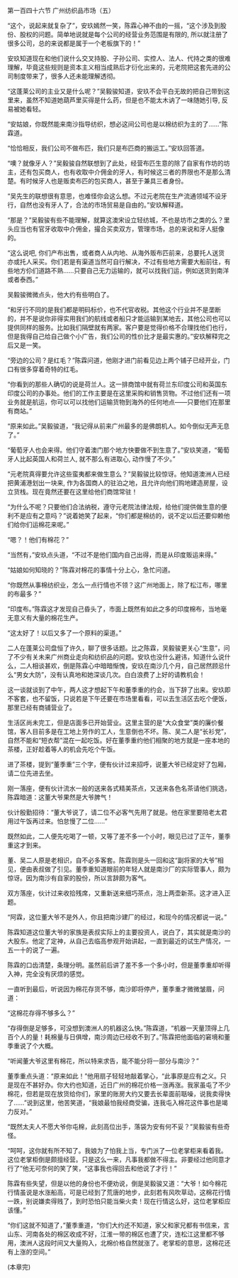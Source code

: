 

第一百四十六节 广州纺织品市场（五）

“这个，说起来就复杂了”，安玖嫣然一笑，陈霖心神不由的一摇，“这个涉及到股份、股权的问题。简单地说就是每个公司的经营业务范围是有限的, 所以就注册了很多公司，总的来说都是属于一个老板旗下的！”

安玖知道现在和他们说什么交叉持股、子孙公司、实控人、法人、代持之类的很难理解，毕竟这些规则是资本主义相当成熟后才衍化出来的，元老院把这套先进的公司制度带来了，很多人还未能理解透彻。

“这蓬莱公司的主业又是什么呢？”吴毅骏知道，安玖不会平白无故的把自己带到这里来，虽然不知道她葫芦里买得是什么药，但是也不能太木讷了一味随她引导, 反易被她看轻。

“安姑娘，你既然能来南沙指导纺织，想必这间公司也是以棉纺织为主的了……”陈霖道。

“恰恰相反，我们公司不做布匹，我们只是布匹商的搬运工。”安玖回答道。

“噢？就像牙人？”吴毅骏自然联想到了此处，经营布匹生意的除了自家有作坊的坊主，还有包买商人，也有收取中介佣金的牙人，有时候这三者的界限也不是那么清楚。有时候牙人也是贩卖布匹的包买商人，甚至于兼具三者身份。

“吴先生的联想很有意思，也难怪你会这么想。不过元老院在生产流通领域不设牙行，自然也没有牙人了，合法的市场贸易是自由的。”安玖解释道。

“那是？”吴毅骏有些不能理解，就算这澳宋设立轻纺城，不也是坊市之类的么？里头应当也有官牙收取中介佣金，撮合买卖双方，管理市场，总的来说和牙人挺像的。

“这么说吧, 你们产布出售，或者商人从内地、从海外贩布匹前来，总要托人送货亦或托人采买。你们若是有渠道当然可自行解决，不过有些地方需要大船前往，有些地方伱们道路不熟……只要自己无力运输的，就可以找我们运，例如送货到南洋或者泰西。”

吴毅骏微微点头，他大约有些明白了。

“和牙行不同的是我们都是明码标价，也不代官收税。其他这个行业并不是垄断的，并不是说你非得实用我们的航线或者船只才能运输到某地去，其他公司也可以提供同样的服务。比如我们隔壁就有两家。客户要是觉得价格不合理找他们也行，但是我得自己给自己做个小广告，我们公司的性价比才是最实惠的。”安玖解释完之后又是一笑。

“旁边的公司？是红毛？”陈霖问道，他刚才进门前看见边上两个铺子已经开业，门口有很多穿着奇特的红毛。

“你看到的那些人确切的说是荷兰人。这一排商馆中就有荷兰东印度公司和英国东印度公司的办事处。他们的工作主要是在这里采购和销售货物。不过他们还有一项业务就是航运，你可以可以找他们运输货物到海外的任何地点――只要他们在那里有商站。”

“原来如此。”吴毅骏道，“我记得从前来广州最多的是佛朗机人。如今倒似无声无息了。”

“葡萄牙人也会来得。他们守着澳门那个地方快要做不到生意了。”安玖笑道，“葡萄牙人比起英国人和荷兰人, 就不那么有进取心, 动作慢了不少。”

“元老院真得要允许这些蛮夷都来做生意么？”吴毅骏比较惊讶。他知道澳洲人已经把黄浦港划出一块来, 作为各国商人的驻泊之地，且允许向他们购地建造房屋，设立货栈。现在竟然还要在这里给他们商馆常驻！

“为什么不呢？只要他们合法纳税，遵守元老院法律法规，给他们提供做生意的便利不是应有之意吗？”说着她笑了起来，“你们都是棉纺的，说不定以后还要仰赖他们给你们运棉花来呢。”

“嗯？！他们有棉花？”

“当然有，”安玖点头道，“不过不是他们国内自己出得，而是从印度贩运来得。”

“姑娘如何知晓的？”陈霖对棉花的事情十分上心，急忙问道。

“你既然从事棉纺织业，怎么一点行情也不领？这广州地面上，除了松江布，哪里的布最多？”

“印度布。”陈霖这才发现自己昏头了，市面上既然有如此之多的印度棉布，当地毫无意义有大量的棉花生产。

“这太好了！以后又多了一个原料的渠道。”

二人在蓬莱公司盘恒了许久，聊了很多话题。比之陈霖，吴毅骏更关心“生意”，问了不少有关未来广州商业走向和纺织品的问题。安玖也没什么避讳，知道什么说什么，二人相谈甚欢，倒是陈霖心中暗暗惭愧，安玖在南沙几个月，自己居然顾忌什么“男女大防”，没有认真地和她深谈几次。白白浪费了上好的请教机会！

这一谈就谈到了中午，两人这才想起下午和董季重的约会，当下辞了出来。安玖即不客套，也不留饭，只说若是下午还要在市场里看看，可以去生活区去吃个便饭，那里已经有商铺营业了。

生活区尚未完工，但是店面多已开始营业。这里主营的是“大众食堂”类的廉价餐馆，客人目前多是在工地上劳作的工人，生意倒也不坏。陈、吴二人是“长衫党”，自然不能和“短衣帮”混在一起吃饭。好在董季重约他们相聚的地方就是一座本地的茶楼，正好趁着等人的机会先吃个午饭。

进了茶楼，提到“董季重”三个字，便有伙计过来招呼，说董大爷已经定好了包厢，请二位先进去坐。

刚一落座，便有伙计流水一般的送来各式精美茶点，又送来各色名茶请他们挑选，陈霖暗道：这董大爷果然是大爷脾气！

伙计殷勤招待：“董大爷说了，请二位不必客气先用了就是。他在家里要陪老太君用过午饭再过来。怕怠慢了二位……”

既然如此，二人便先吃喝了一顿，又等了差不多一个小时，眼见已过了正午，董季重这才到来。

董、吴二人原是老相识，自不必多客套。陈霖则是头一回和这“副将家的大爷”相见，便由表叔做了引见。董季重知道眼前的年轻人就是南沙厂的实际管事人，颇为惊讶。因为南沙有自家的股份，所以言辞颇为客气。

双方落座，伙计过来收拾残席，又重新送来细巧茶点，泡上两壶新茶。这才进入正题。

“阿霖，这位董大爷不是外人，你且把南沙建厂的经过，和现今的情况都说一说。”

陈霖知道这位董大爷的家族是表叔实际上的主要投资人，说白了，其实就是南沙的大股东。他定了定神，从自己去临高参观开始讲起，一直到最近的试生产情况，一五一十的说了一遍。

陈霖的口齿清楚，条理分明。虽然前后讲了差不多一个多小时，但是董季重却听得入神，完全没有厌烦的感觉。

一直听到最后，听说因为棉花存货不够，南沙即将停产，董季重才微微皱眉，问道：

“这棉花存得不够多么？”

“存得倒是足够多，可没想到澳洲人的机器这么快。”陈霖道，“机器一天量顶得上几百个人的量！耗棉量与日俱增，南沙周边已经收不到了。”陈霖把他面临的窘境和董季重说了个大概。

“听闻董大爷这里有棉花，所以特来求告，能不能分将一部分与南沙？”

董季重点头道：“原来如此！”他用扇子轻轻地敲着掌心，“此事原是应有之义。只是现在不甚好办。你大约也知道，近日广州的棉花价格一涨再涨。我家虽屯了不少棉花，但若是现在放货给你们，家里的账房大约又要去长辈面前聒噪，说我卖得快了……”说到这里，他苦笑道，“我娘最怕我经商受骗，连我屯入棉花这件事也是竭力反对。”

“既然太夫人不愿大爷你屯棉，此刻高位出手，落袋为安有何不妥？”吴毅骏有些奇怪。

“呵呵，这你就有所不知了。我娘为了怕我上当，专门派了一位老掌柜来看着我。这位老掌柜倒是颇擅经营。只是这么一来，凡事我都做不得主。非要经过他同意才行了”他无可奈何的笑了笑，“这事我也得回去和他说了才行！”

陈霖有些失望，但是以他的身份也不便劝说，倒是吴毅骏又道：“大爷！如今棉花行情虽说是水涨船高，可是已经到了荒唐的地步，此刻若有风吹草动，这棉花行情一跌，别说嫌卖得贱了，到时恐怕只能当柴火卖！现在行情这么好，这位老掌柜应该懂。”

“你们这就不知道了，”董季重道，“你们大约还不知道，家父和家兄都有书信来，言山东、河南各处的棉区收成不好，江淮一带的棉区也遭了灾，连松江这里都不够用，澳洲人这段时间又大量购入，北棉价格自然就涨了。老掌柜的意思，这棉花还有上涨的空间。”

(本章完)

